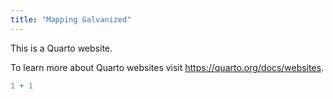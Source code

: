 ```yaml
---
title: "Mapping Galvanized"
---
```


This is a Quarto website.

To learn more about Quarto websites visit <https://quarto.org/docs/websites>.

```r
1 + 1
```
